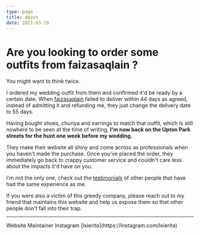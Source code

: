 ```yaml
---
type: page
title: About
date: 2021-03-19
---
```


# Are you looking to order some outfits from faizasaqlain ?

You might want to think twice.

I ordered my wedding outfit from them and confirmed it'd be ready by a certain date.
When [faizasaqlain](https://www.faizasaqlain.pk/) failed to deliver within 44 days as agreed, instead of admitting it and
refunding me, they just change the delivery date to 55 days.

Having bought shoes, churiya and earrings to match that outfit, which is still nowhere to be seen at the time of writing,
**I'm now back on the Upton Park streets for the hunt one week before my wedding.**

They make their website all shiny and come across as professionals when you haven't made the purchase. Once you've placed
the order, they immediately go back to crappy customer service and couldn't care less about the impacts it'd have on you.

I'm not the only one, check out the [testimonials](/testimonials) of other people that have had the same experience as me.

If you were also a victim of this greedy company, please reach out to my friend that maintains this website and
help us expose them so that other people don't fall into their trap.

---


<div>
  Website Maintainer Instagram [lxierita](https://instagram.com/lxierita)
  <br />
</div>
